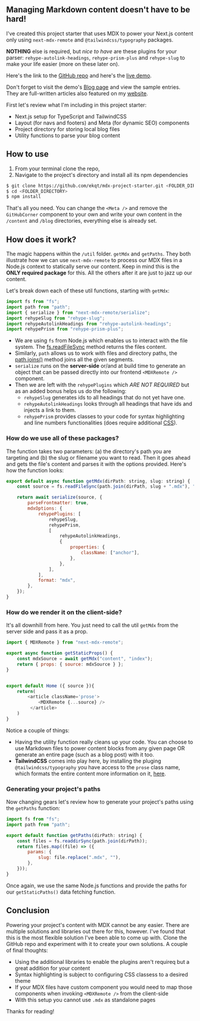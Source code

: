 ## Managing Markdown content doesn't have to be hard!

I've created this project starter that uses MDX to power your Next.js content only using `next-mdx-remote` and `@tailwindcss/typography` packages.

**NOTHING** else is required, but _nice to have_ are these plugins for your parser: `rehype-autolink-headings`, `rehype-prism-plus` and `rehype-slug` to make your life easier (more on these later on).

Here's the link to the [GitHub repo](https://github.com/ekqt/mdx-project-starter) and here's the [live demo](https://mdx-project-starter.vercel.app/).

Don't forget to visit the demo's [Blog page](https://mdx-project-starter.vercel.app/blog) and view the sample entries. They are full-written articles also featured on my [website](https://hectorsosa.me).

First let's review what I'm including in this project starter:

-   Next.js setup for TypeScript and TailwindCSS
-   Layout (for navs and footers) and Meta (for dynamic SEO) components
-   Project directory for storing local blog files
-   Utility functions to parse your blog content

## How to use

1. From your terminal clone the repo,
2. Navigate to the project's directory and install all its npm dependencies

```bash showLineNumbers
$ git clone https://github.com/ekqt/mdx-project-starter.git <FOLDER_DIRECTORY>
$ cd <FOLDER_DIRECTORY>
$ npm install
```

That's all you need. You can change the `<Meta />` and remove the `GitHubCorner` component to your own and write your own content in the `/content` and `/blog` directories, everything else is already set.

## How does it work?

The magic happens within the `/util` folder. `getMdx` and `getPaths`. They both illustrate how we can use `next-mdx-remote` to process our MDX files in a Node.js context to statically serve our content. Keep in mind this is the **ONLY required package** for this. All the others after it are just to jazz up our content.

Let's break down each of these util functions, starting with `getMdx`:

```javascript showLineNumbers
import fs from "fs";
import path from "path";
import { serialize } from "next-mdx-remote/serialize";
import rehypeSlug from "rehype-slug";
import rehypeAutolinkHeadings from "rehype-autolink-headings";
import rehypePrism from "rehype-prism-plus";
```

-   We are using `fs` from Node.js which enables us to interact with the file system. The [fs.readFileSync](https://nodejs.org/api/fs.html#fsreadfilesyncpath-options) method returns the files content.
-   Similarly, `path` allows us to work with files and directory paths, the [path.joins()](https://nodejs.org/api/path.html#pathjoinpaths) method joins all the given segments.
-   `serialize` runs on the **server-side** or/and at build time to generate an object that can be passed directly into our frontend `<MDXRemote />` component.
-   Then we are left with the `rehypePlugins` which _ARE NOT REQUIRED_ but as an added bonus helps us do the following:
    -   `rehypeSlug` generates ids to all headings that do not yet have one.
    -   `rehypeAutolinkHeadings` looks through all headings that have ids and injects a link to them.
    -   `rehypePrism` provides classes to your code for syntax highlighting and line numbers functionalities (does require additional [CSS](https://github.com/timlrx/rehype-prism-plus#styling)).

### How do we use all of these packages?

The function takes two parameters: (a) the directory's path you are targeting and (b) the slug or filename you want to read. Then it goes ahead and gets the file's content and parses it with the options provided. Here's how the function looks:

```javascript showLineNumbers
export default async function getMdx(dirPath: string, slug: string) {
    const source = fs.readFileSync(path.join(dirPath, slug + ".mdx"), "utf8");

    return await serialize(source, {
        parseFrontmatter: true,
        mdxOptions: {
            rehypePlugins: [
                rehypeSlug,
                rehypePrism,
                [
                    rehypeAutolinkHeadings,
                    {
                        properties: {
                            className: ["anchor"],
                        },
                    },
                ],
            ],
            format: "mdx",
        },
    });
}
```

### How do we render it on the client-side?

It's all downhill from here. You just need to call the util `getMdx` from the server side and pass it as a prop.

```javascript showLineNumbers
import { MDXRemote } from "next-mdx-remote";

export async function getStaticProps() {
    const mdxSource = await getMdx("content", "index");
    return { props: { source: mdxSource } };
}


export default Home ({ source }){
    return(
        <article className='prose'>
            <MDXRemote {...source} />
         </article>
    )
}
```

Notice a couple of things:

-   Having the utility function really cleans up your code. You can choose to use Markdown files to power content blocks from any given page OR generate an entire page (such as a blog post) with it too.
-   **TailwindCSS** comes into play here, by installing the pluging `@tailwindcss/typography` you have access to the `prose` class name, which formats the entire content more information on it, [here](https://tailwindcss.com/docs/typography-plugin).

### Generating your project's paths

Now changing gears let's review how to generate your project's paths using the `getPaths` function:

```javascript showLineNumbers
import fs from "fs";
import path from "path";

export default function getPaths(dirPath: string) {
    const files = fs.readdirSync(path.join(dirPath));
    return files.map((file) => ({
        params: {
            slug: file.replace(".mdx", ""),
        },
    }));
}
```

Once again, we use the same Node.js functions and provide the paths for our `getStaticPaths()` data fetching function.

## Conclusion

Powering your project's content with MDX cannot be any easier. There are multiple solutions and libraries out there for this, however. I've found that this is the most flexible solution I've been able to come up with. Clone the GitHub repo and experiment with it to create your own solutions. A couple of final thoughts:

-   Using the additional libraries to enable the plugins aren't requireq but a great addition for your content
-   Syntax highlighting is subject to configuring CSS classess to a desired theme
-   If your MDX files have custom component you would need to map those components when invoking `<MDXRemote />` from the client-side
-   With this setup you cannot use `.mdx` as standalone pages

Thanks for reading!
